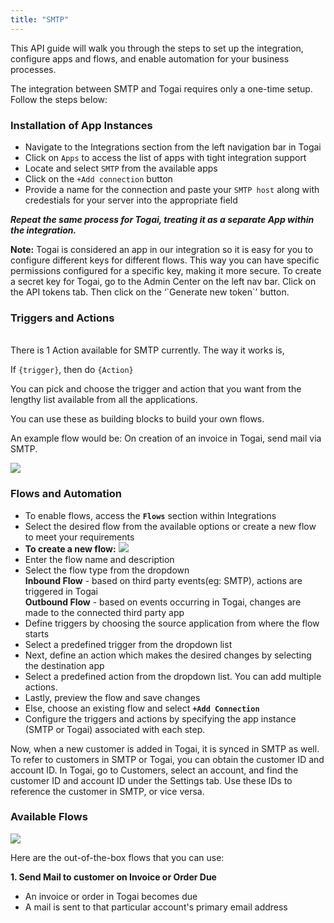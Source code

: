 ```yaml
---
title: "SMTP"
---
```


This API guide will walk you through the steps to set up the integration, configure apps and flows, and enable automation for your business processes.

The integration between SMTP and Togai requires only a one-time setup. Follow the steps below:

###  Installation of App Instances  
[](#installation-of-app-instances)  
   * Navigate to the Integrations section from the left navigation bar in Togai  
   * Click on `Apps` to access the list of apps with tight integration support  
   * Locate and select `SMTP` from the available apps  
   * Click on the `+Add connection` button  
   * Provide a name for the connection and paste your `SMTP host` along with credestials for your server into the appropriate field

**_Repeat the same process for Togai, treating it as a separate App within the integration._**

  
**Note:** Togai is considered an app in our integration so it is easy for you to configure different keys for different flows. This way you can have specific permissions configured for a specific key, making it more secure. To create a secret key for Togai, go to the Admin Center on the left nav bar. Click on the API tokens tab. Then click on the ‘\`Generate new token\`’ button.
###  Triggers and Actions
[](#triggers-and-actions)  
There is 1 Action available for SMTP currently. The way it works is,

If `{trigger}`, then do `{Action}`

You can pick and choose the trigger and action that you want from the lengthy list available from all the applications. 

You can use these as building blocks to build your own flows.

An example flow would be: On creation of an invoice in Togai, send mail via SMTP. 

![](/docs/integrations/images/smtp-actions.png) 
###  Flows and Automation
* To enable flows, access the **`Flows`** section within Integrations
* Select the desired flow from the available options or create a new flow to meet your requirements
* **To create a new flow:**
![](/docs/integrations/images/d3f89f5-image.png) 
* Enter the flow name and description
* Select the flow type from the dropdown  
**Inbound Flow** \- based on third party events(eg: SMTP), actions are triggered in Togai  
**Outbound Flow** \- based on events occurring in Togai, changes are made to the connected third party app
* Define triggers by choosing the source application from where the flow starts
* Select a predefined trigger from the dropdown list
* Next, define an action which makes the desired changes by selecting the destination app
* Select a predefined action from the dropdown list. You can add multiple actions.
* Lastly, preview the flow and save changes
* Else, choose an existing flow and select **`+Add Connection`**
* Configure the triggers and actions by specifying the app instance (SMTP or Togai) associated with each step.

Now, when a new customer is added in Togai, it is synced in SMTP as well. To refer to customers in SMTP or Togai, you can obtain the customer ID and account ID. In Togai, go to Customers, select an account, and find the customer ID and account ID under the Settings tab. Use these IDs to reference the customer in SMTP, or vice versa.

###  Available Flows
![](/docs/integrations/images/smtp-flow.png) 

Here are the out-of-the-box flows that you can use: 

**1\. Send Mail to customer on Invoice or Order Due**

* An invoice or order in Togai becomes due
* A mail is sent to that particular account's primary email address